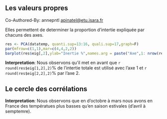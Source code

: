 ## **Les valeurs propres**
Co-Authored-By: annepntl <apinatel@etu.isara.fr>

Elles permettent de determiner la proportion d'intertie expliquée par chacuns des axes.  

```r
res <- PCA(datatemp, quanti.sup=13:16, quali.sup=17,graph=F)
par(mfrow=c(1,1),mar=c(4,4,2,2))
barplot(res$eig[,2],ylab="Inertie %",names.arg = paste("Axe",1: nrow(res$eig)),las=2,cex.axis=0.9,cex.lab=1, ylim = c(0,90), xlim = c(0,5.5))
```

**Interpretation**: Nous observons qu'il met en avant que `r round(res$eig[1,2],2)`$\%$ de l'intertie totale est utilisé avec l'axe 1 et `r round(res$eig[2,2],2)`$\%$  par l'axe 2. 


## **Le cercle des corrélations**

**Interpretation**: Nous observons que en d'octobre à mars nous avons en France des températues plus basses qu'en saison estivales (d'avril à semptemre).
